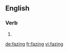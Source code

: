 
==English==

===Verb===
{{head|en|present participle}}

# {{present participle of|faze|lang=en|nocat=1}}

[[de:fazing]]
[[fr:fazing]]
[[vi:fazing]]
